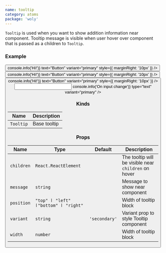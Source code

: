 ```yaml
---
name: tooltip
category: atoms
package: 'woly'
---
```



`Tooltip` is used when you want to show addition information near component.
Tooltip message is visible when user hover over component that is passed as a children to `Tooltip`.

### Example

<Playground>
  <block.S style={{ display: 'flex', padding: '100px' }}>
    <Tooltip message="Подсказка может быть написана в две строки и более" position="bottom">
      <Button
        onClick={() => console.info('Hi!')}
        text="Button"
        variant="primary"
        style={{ marginRight: '10px' }}
      />
    </Tooltip>
    <Tooltip message="Подсказка" position="top" id="tooltip-top">
      <Button
        onClick={() => console.info('Hi!')}
        text="Button"
        variant="primary"
        style={{ marginRight: '10px' }}
      />
    </Tooltip>
    <Tooltip message="Подсказка может быть написана в две строки" position="left">
      <Button
        onClick={() => console.info('Hi!')}
        text="Button"
        variant="primary"
        style={{ marginRight: '10px' }}
      />
    </Tooltip>
    <Tooltip message="Подсказка" position="right" variant="primary">
      <Input
        name="name"
        onChange={() => console.info('On input change')}
        type="text"
        variant="primary"
      />
    </Tooltip>
  </block.S>
</Playground>

### Kinds

| Name      | Description  |
| --------- | ------------ |
| `Tooltip` | Base tooltip |

### Props

| Name       | Type                                  | Default       | Description                                          |
| ---------- | ------------------------------------- | ------------- | ---------------------------------------------------- |
| `children` | `React.ReactElement`                  |               | The tooltip will be visible near `children` on hover |
| `message`  | `string`                              |               | Message to show near component                       |
| `position` | `"top" ӏ "left" ӏ"bottom" ӏ "right" ` |               | Width of tooltip block                               |
| `variant`  | `string`                              | `'secondary'` | Variant prop to style Tooltip component              |
| `width`    | `number`                              |               | Width of tooltip block                               |
